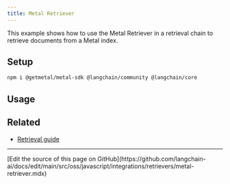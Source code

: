 ```yaml
---
title: Metal Retriever
---
```


This example shows how to use the Metal Retriever in a retrieval chain to retrieve documents from a Metal index.

## Setup


<IntegrationInstallTooltip/>

```bash npm
npm i @getmetal/metal-sdk @langchain/community @langchain/core
```

## Usage


<Metal />

## Related

- [Retrieval guide](/oss/javascript/langchain/retrieval)

---

<Callout icon="pen-to-square" iconType="regular">
  [Edit the source of this page on GitHub](https://github.com/langchain-ai/docs/edit/main/src/oss/javascript/integrations/retrievers/metal-retriever.mdx)
</Callout>
